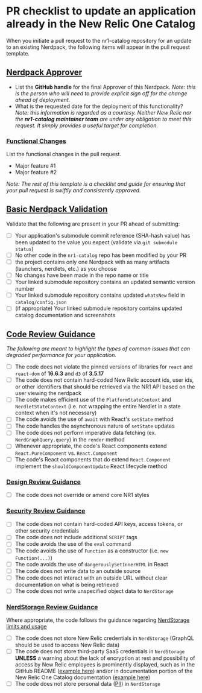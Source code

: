 # PR checklist to update an application already in the New Relic One Catalog

When you initiate a pull request to the nr1-catalog repository for an update to an existing Nerdpack, the following items will appear in the pull request template.

## [Nerdpack Approver](#nerdpack-approver)

- List the **GitHub handle** for the final Approver of this Nerdpack. *Note: this is the person who will need to provide explicit sign off for the change ahead of deployment.*
- What is the requested date for the deployment of this functionality? *Note: this information is regarded as a courtesy. Neither New Relic nor the **nr1-catalog maintainer team** are under any obligation to meet this request. It simply provides a useful target for completion.*

### [Functional Changes](#functional-changes)

List the functional changes in the pull request.

- Major feature #1
- Major feature #2

*Note: The rest of this template is a checklist and guide for ensuring that your pull request is swiftly and consistently approved.*

## [Basic Nerdpack Validation](#basic-nerdpack-validation)

Validate that the following are present in your PR ahead of submitting:

- [ ] Your application's submodule commit reference (SHA-hash value) has been updated to the value you expect (validate via `git submodule status`)
- [ ] No other code in the `nr1-catalog` repo has been modified by your PR
- [ ] the project contains only one Nerdpack with as many artifacts (launchers, nerdlets, etc.) as you choose
- [ ] No changes have been made in the repo name or title
- [ ] Your linked submodule repository contains an updated semantic version number
- [ ] Your linked submodule repository contains updated `whatsNew` field in `catalog/config.json`
- [ ] (if appropriate) Your linked submodule repository contains updated catalog documentation and screenshots

## [Code Review Guidance](#code-review-guidance)

*The following are meant to highlight the types of common issues that can degraded performance for your application.*

- [ ] The code does not violate the pinned versions of libraries for `react` and `react-dom` of **16.6.3** and `d3` of **3.5.17**
- [ ] The code does not contain hard-coded New Relic account ids, user ids, or other identifiers that should be retrieved via the NR1 API based on the user viewing the nerdpack
- [ ] The code makes efficient use of the `PlatformStateContext` and `NerdletStateContext` (i.e. not wrapping the entire Nerdlet in a state context when it's not necessary)
- [ ] The code avoids the use of `await` with React's `setState` method
- [ ] The code handles the asynchronous nature of `setState` updates
- [ ] The code does not perform imperative data fetching (ex. `NerdGraphQuery.query`) in the `render` method
- [ ] Whenever appropriate, the code's React components extend `React.PureComponent` vs. `React.Component`
- [ ] The code's React components that do extend `React.Component` implement the `shouldComponentUpdate` React lifecycle method

### [Design Review Guidance](#design-review-guidance)

- [ ] The code does not override or amend core NR1 styles

### [Security Review Guidance](#security-review-guidance)

- [ ] The code does not contain hard-coded API keys, access tokens, or other security credentials
- [ ] The code does not include additional `SCRIPT` tags
- [ ] The code avoids the use of the `eval` command
- [ ] The code avoids the use of `Function` as a constructor (i.e. `new Function(...)`)
- [ ] The code avoids the use of `dangerouslySetInnerHTML` in React
- [ ] The code does not write data to an outside source
- [ ] The code does not interact with an outside URL without clear documentation on what is being retrieved
- [ ] The code does not write unspecified object data to `NerdStorage`

### [NerdStorage Review Guidance](#nerdstorage-review-guidance)

Where appropriate, the code follows the guidance regarding [NerdStorage limits and usage](https://developer.newrelic.com/build-tools/new-relic-one-applications/nerdstorage)

- [ ] The code does not store New Relic credentials in `NerdStorage` (GraphQL should be used to access New Relic data)
- [ ] The code does not store third-party SaaS credentials in `NerdStorage` **UNLESS** a warning about the lack of encryption at rest and possibility of access by New Relic employees is prominently displayed, such as in the GitHub README ([example here](https://github.com/newrelic/nr1-github/blob/master/README.md#using-github-personal-access-tokens)) and/or in documentation portion of the New Relic One Catalog documentation ([example here](https://github.com/newrelic/nr1-github/blob/master/catalog/documentation.md#using-github-personal-access-tokens))
- [ ] The code does not store personal data ([PII](https://www.gdpreu.org/the-regulation/key-concepts/personal-data/)) in `NerdStorage`
